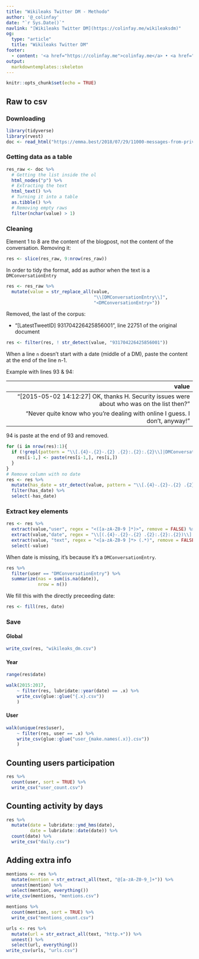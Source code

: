 ```yaml
---
title: "Wikileaks Twitter DM - Methodo"
author: '@_colinfay'
date: "`r Sys.Date()`"
navlink: "[Wikileaks Twitter DM](https://colinfay.me/wikileaksdm)"
og:
  type: "article"
  title: "Wikileaks Twitter DM"
footer:
  - content: '<a href="https://colinfay.me">colinfay.me</a> • <a href="https://twitter.com/_ColinFay">@_colinfay</a><br/>'
output: 
  markdowntemplates::skeleton
---
```


```r
knitr::opts_chunk$set(echo = TRUE)
```

## Raw to csv

### Downloading 

```r
library(tidyverse)
library(rvest)
doc <- read_html("https://emma.best/2018/07/29/11000-messages-from-private-wikileaks-chat-released/")
```

### Getting data as a table

```r
res_raw <- doc %>% 
  # Getting the list inside the ol
  html_nodes("p") %>%
  # Extracting the text
  html_text() %>% 
  # Turning it into a table
  as.tibble() %>%
  # Removing empty raws
  filter(nchar(value) > 1) 
```

### Cleaning 

Element 1 to 8 are the content of the blogpost, not the content of the conversation. Removing it:

```r
res <- slice(res_raw, 9:nrow(res_raw))
```


In order to tidy the format, add <DMConversationEntry> as author when the text is a `DMConversationEntry`

```r
res <- res_raw %>% 
  mutate(value = str_replace_all(value, 
                                 "\\[DMConversationEntry\\]",
                                 "<DMConversationEntry>")) 
```

Removed, the last of the corpus: 

+ "[LatestTweetID] 931704226425856001", line 22751 of the original document

```r
res <- filter(res, ! str_detect(value, "931704226425856001"))
```


When a line `n` doesn't start with a date (middle of a DM), paste the content at the end of the line n-1.

Example with lines 93 & 94:

|  value|
|--:|
|  "[2015-05-02 14:12:27] <WISE Up Wales> OK, thanks H. Security issues were about who was on the list then?"|
|  "Never quite know who you’re dealing with online I guess. I don’t, anyway!"|

94 is paste at the end of 93 and removed. 

```r
for (i in nrow(res):1){
  if (!grepl(pattern = "\\[.{4}-.{2}-.{2} .{2}:.{2}:.{2}\\]|DMConversationEntry", res[i,])){
    res[i-1,] <- paste(res[i-1,], res[i,])
  }
}
# Remove column with no date
res <- res %>% 
  mutate(has_date = str_detect(value, pattern = "\\[.{4}-.{2}-.{2} .{2}:.{2}:.{2}\\]|DMConversationEntry")) %>%
  filter(has_date) %>%
  select(-has_date)
```

### Extract key elements 

```r
res <- res %>%
  extract(value,"user", regex = "<([a-zA-Z0-9 ]*)>", remove = FALSE) %>%
  extract(value,"date", regex = "\\[(.{4}-.{2}-.{2} .{2}:.{2}:.{2})\\] .*", remove = FALSE) %>%
  extract(value, "text", regex = "<[a-zA-Z0-9 ]*> (.*)", remove = FALSE) %>%
  select(-value)
```

When date is missing, it's because it's a `DMConversationEntry`. 

```r
res %>% 
  filter(user == "DMConversationEntry") %>%
  summarize(nas = sum(is.na(date)), 
            nrow = n())
```

We fill this with the directly preceeding date: 

```r
res <- fill(res, date)
```

### Save

#### Global

```r
write_csv(res, "wikileaks_dm.csv")
```

#### Year

```r
range(res$date)
```

```r
walk(2015:2017, 
    ~ filter(res, lubridate::year(date) == .x) %>%
    write_csv(glue::glue("{.x}.csv"))
    )
```

#### User

```r
walk(unique(res$user), 
    ~ filter(res, user == .x) %>%
    write_csv(glue::glue("user_{make.names(.x)}.csv"))
    )
```

## Counting users participation

```r
res %>%
  count(user, sort = TRUE) %>%
  write_csv("user_count.csv")
```

## Counting activity by days

```r
res %>%
  mutate(date = lubridate::ymd_hms(date), 
         date = lubridate::date(date)) %>% 
  count(date) %>%
  write_csv("daily.csv")
```

## Adding extra info

```r
mentions <- res %>% 
  mutate(mention = str_extract_all(text, "@[a-zA-Z0-9_]+")) %>%
  unnest(mention) %>% 
  select(mention, everything())
write_csv(mentions, "mentions.csv")

mentions %>%
  count(mention, sort = TRUE) %>%
  write_csv("mentions_count.csv")
```

```r
urls <- res %>% 
  mutate(url = str_extract_all(text, "http.+")) %>%
  unnest() %>% 
  select(url, everything())
write_csv(urls, "urls.csv")
```

